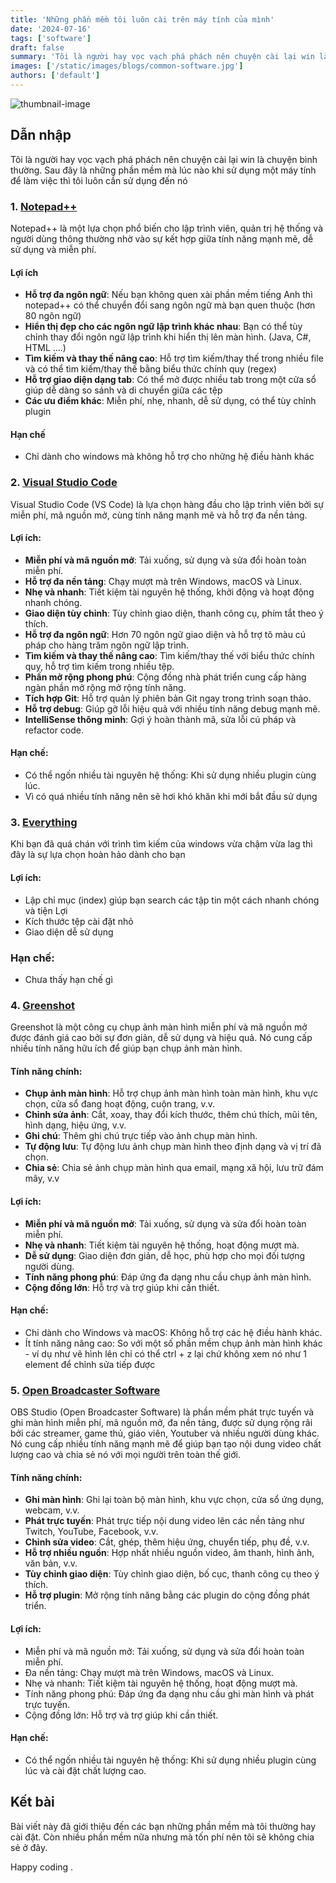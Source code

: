 ```yaml
---
title: 'Những phần mềm tôi luôn cài trên máy tính của mình'
date: '2024-07-16'
tags: ['software']
draft: false
summary: 'Tôi là người hay vọc vạch phá phách nên chuyện cài lại win là chuyện bình thường. Sau đây là những phần mềm mà lúc nào khi sử dụng một máy tính để làm việc thì tôi luôn cần sử dụng đến nó'
images: ['/static/images/blogs/common-software.jpg']
authors: ['default']
---
```



![thumbnail-image](/static/images/blogs/common-software.jpg)

<UnsplashPhotoInfo photoURL="https://unsplash.com/@iyussugiharto" author="iyussugiharto" />

## Dẫn nhập

Tôi là người hay vọc vạch phá phách nên chuyện cài lại win là chuyện bình thường. Sau đây là những phần mềm mà lúc nào khi sử dụng một máy tính để làm việc thì tôi luôn cần sử dụng đến nó

### 1. [Notepad++](https://notepad-plus-plus.org/downloads/)

Notepad++ là một lựa chọn phổ biến cho lập trình viên, quản trị hệ thống và người dùng thông thường nhờ vào sự kết hợp giữa tính năng mạnh mẽ, dễ sử dụng và miễn phí.

#### Lợi ích

- **Hỗ trợ đa ngôn ngữ**: Nếu bạn không quen xài phần mềm tiếng Anh thì notepad++ có thể chuyển đổi sang ngôn ngữ mà bạn quen thuộc (hơn 80 ngôn ngữ)
- **Hiển thị đẹp cho các ngôn ngữ lập trình khác nhau**: Bạn có thể tùy chỉnh thay đổi ngôn ngữ lập trình khi hiển thị lên màn hình. (Java, C#, HTML ....)
- **Tìm kiếm và thay thế nâng cao**: Hỗ trợ tìm kiếm/thay thế trong nhiều file và có thể tìm kiếm/thay thế bằng biểu thức chính quy (regex)
- **Hỗ trợ giao diện dạng tab**: Có thể mở được nhiều tab trong một cửa sổ giúp dễ dàng so sánh và di chuyển giữa các tệp
- **Các ưu điểm khác**: Miễn phí, nhẹ, nhanh, dễ sử dụng, có thể tùy chỉnh plugin

#### Hạn chế

- Chỉ dành cho windows mà không hỗ trợ cho những hệ điều hành khác

### 2. [Visual Studio Code](https://code.visualstudio.com/)

Visual Studio Code (VS Code) là lựa chọn hàng đầu cho lập trình viên bởi sự miễn phí, mã nguồn mở, cùng tính năng mạnh mẽ và hỗ trợ đa nền tảng.

#### Lợi ích:

- **Miễn phí và mã nguồn mở**: Tải xuống, sử dụng và sửa đổi hoàn toàn miễn phí.
- **Hỗ trợ đa nền tảng**: Chạy mượt mà trên Windows, macOS và Linux.
- **Nhẹ và nhanh**: Tiết kiệm tài nguyên hệ thống, khởi động và hoạt động nhanh chóng.
- **Giao diện tùy chỉnh**: Tùy chỉnh giao diện, thanh công cụ, phím tắt theo ý thích.
- **Hỗ trợ đa ngôn ngữ**: Hơn 70 ngôn ngữ giao diện và hỗ trợ tô màu cú pháp cho hàng trăm ngôn ngữ lập trình.
- **Tìm kiếm và thay thế nâng cao**: Tìm kiếm/thay thế với biểu thức chính quy, hỗ trợ tìm kiếm trong nhiều tệp.
- **Phần mở rộng phong phú**: Cộng đồng nhà phát triển cung cấp hàng ngàn phần mở rộng mở rộng tính năng.
- **Tích hợp Git**: Hỗ trợ quản lý phiên bản Git ngay trong trình soạn thảo.
- **Hỗ trợ debug**: Giúp gỡ lỗi hiệu quả với nhiều tính năng debug mạnh mẽ.
- **IntelliSense thông minh**: Gợi ý hoàn thành mã, sửa lỗi cú pháp và refactor code.

#### Hạn chế:

- Có thể ngốn nhiều tài nguyên hệ thống: Khi sử dụng nhiều plugin cùng lúc.
- Vì có quá nhiều tính năng nên sẽ hơi khó khăn khi mới bắt đầu sử dụng

### 3. [Everything](https://www.voidtools.com/)

Khi bạn đã quá chán với trình tìm kiếm của windows vừa chậm vừa lag thì đây là sự lựa chọn hoàn hảo dành cho bạn

#### Lợi ích:

- Lập chỉ mục (index) giúp bạn search các tập tin một cách nhanh chóng và tiện Lợi
- Kích thước tệp cài đặt nhỏ
- Giao diện dễ sử dụng

### Hạn chế:

- Chưa thấy hạn chế gì

### 4. [Greenshot](https://getgreenshot.org/)

Greenshot là một công cụ chụp ảnh màn hình miễn phí và mã nguồn mở được đánh giá cao bởi sự đơn giản, dễ sử dụng và hiệu quả. Nó cung cấp nhiều tính năng hữu ích để giúp bạn chụp ảnh màn hình.

#### Tính năng chính:

- **Chụp ảnh màn hình**: Hỗ trợ chụp ảnh màn hình toàn màn hình, khu vực chọn, cửa sổ đang hoạt động, cuộn trang, v.v.
- **Chỉnh sửa ảnh**: Cắt, xoay, thay đổi kích thước, thêm chú thích, mũi tên, hình dạng, hiệu ứng, v.v.
- **Ghi chú**: Thêm ghi chú trực tiếp vào ảnh chụp màn hình.
- **Tự động lưu**: Tự động lưu ảnh chụp màn hình theo định dạng và vị trí đã chọn.
- **Chia sẻ**: Chia sẻ ảnh chụp màn hình qua email, mạng xã hội, lưu trữ đám mây, v.v

#### Lợi ích:

- **Miễn phí và mã nguồn mở**: Tải xuống, sử dụng và sửa đổi hoàn toàn miễn phí.
- **Nhẹ và nhanh**: Tiết kiệm tài nguyên hệ thống, hoạt động mượt mà.
- **Dễ sử dụng**: Giao diện đơn giản, dễ học, phù hợp cho mọi đối tượng người dùng.
- **Tính năng phong phú**: Đáp ứng đa dạng nhu cầu chụp ảnh màn hình.
- **Cộng đồng lớn**: Hỗ trợ và trợ giúp khi cần thiết.

#### Hạn chế:

- Chỉ dành cho Windows và macOS: Không hỗ trợ các hệ điều hành khác.
- Ít tính năng nâng cao: So với một số phần mềm chụp ảnh màn hình khác - ví dụ như vẽ hình lên chỉ có thể ctrl + z lại chứ không xem nó như 1 element để chỉnh sửa tiếp được

### 5. [Open Broadcaster Software](https://obsproject.com/)

OBS Studio (Open Broadcaster Software) là phần mềm phát trực tuyến và ghi màn hình miễn phí, mã nguồn mở, đa nền tảng, được sử dụng rộng rãi bởi các streamer, game thủ, giáo viên, Youtuber và nhiều người dùng khác. Nó cung cấp nhiều tính năng mạnh mẽ để giúp bạn tạo nội dung video chất lượng cao và chia sẻ nó với mọi người trên toàn thế giới.

#### Tính năng chính:

- **Ghi màn hình**: Ghi lại toàn bộ màn hình, khu vực chọn, cửa sổ ứng dụng, webcam, v.v.
- **Phát trực tuyến**: Phát trực tiếp nội dung video lên các nền tảng như Twitch, YouTube, Facebook, v.v.
- **Chỉnh sửa video**: Cắt, ghép, thêm hiệu ứng, chuyển tiếp, phụ đề, v.v.
- **Hỗ trợ nhiều nguồn**: Hợp nhất nhiều nguồn video, âm thanh, hình ảnh, văn bản, v.v.
- **Tùy chỉnh giao diện**: Tùy chỉnh giao diện, bố cục, thanh công cụ theo ý thích.
- **Hỗ trợ plugin**: Mở rộng tính năng bằng các plugin do cộng đồng phát triển.

#### Lợi ích:

- Miễn phí và mã nguồn mở: Tải xuống, sử dụng và sửa đổi hoàn toàn miễn phí.
- Đa nền tảng: Chạy mượt mà trên Windows, macOS và Linux.
- Nhẹ và nhanh: Tiết kiệm tài nguyên hệ thống, hoạt động mượt mà.
- Tính năng phong phú: Đáp ứng đa dạng nhu cầu ghi màn hình và phát trực tuyến.
- Cộng đồng lớn: Hỗ trợ và trợ giúp khi cần thiết.

#### Hạn chế:

- Có thể ngốn nhiều tài nguyên hệ thống: Khi sử dụng nhiều plugin cùng lúc và cài đặt chất lượng cao.

## Kết bài

Bài viết này đã giới thiệu đến các bạn những phần mềm mà tôi thường hay cài đặt.
Còn nhiều phần mềm nữa nhưng mà tốn phí nên tôi sẽ không chia sẻ ở đây.

Happy coding <Twemoji emoji="clinking-beer-mugs" />.
